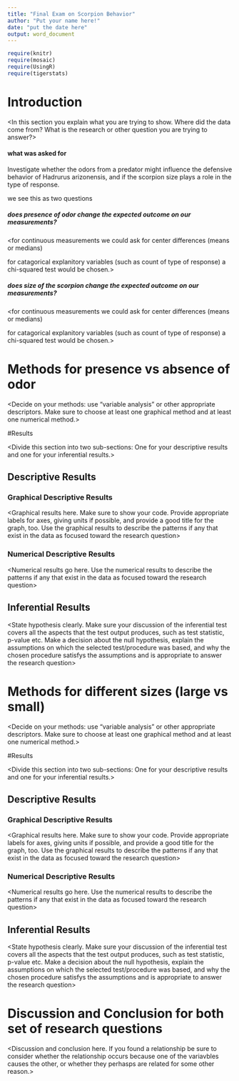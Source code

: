 ---
title: "Final Exam on Scorpion Behavior"
author: "Put your name here!"
date: "put the date here"
output: word_document
---

```{r include=FALSE,echo=FALSE}
require(knitr)
require(mosaic)
require(UsingR)
require(tigerstats)

```

# Introduction

<In this section you explain what you are trying to show.  Where did the data come from?  What is the research or other question you are trying to answer?>

#### what was asked for
Investigate whether the odors from a predator might influence the defensive behavior of Hadrurus arizonensis, and if the scorpion size plays a role in the type of response.

we see this as two questions

##### does presence of odor change the expected outcome on our measurements?

<for continuous measurements we could ask for center differences (means or medians)

for catagorical explanitory variables (such as count of type of response)
a chi-squared test would be chosen.>

##### does size of the scorpion change the expected outcome on our measurements?

<for continuous measurements we could ask for center differences (means or medians)

for catagorical explanitory variables (such as count of type of response)
a chi-squared test would be chosen.>


# Methods for presence vs absence of odor

<Decide on your methods:  use "variable analysis" or other appropriate descriptors.  Make sure to choose at least one graphical method and at least one numerical method.>

#Results

<Divide this section into two sub-sections:  One for your descriptive  results and one for your inferential results.>

## Descriptive Results

### Graphical Descriptive Results

<Graphical results here.  Make sure to show your code.  Provide appropriate labels for axes, giving units if possible, and provide a good title for the graph, too.  Use the graphical results to describe the patterns if any that exist in the data as focused toward the research question>

### Numerical Descriptive Results

<Numerical results go here. Use the numerical results to describe the patterns if any that exist in the data as focused toward the research question>

## Inferential Results

<State hypothesis clearly.  Make sure your discussion of the inferential test covers all the aspects that the test output produces, such as test statistic, p-value etc.  Make a decision about the null hypothesis, explain the assumptions on which the selected test/procedure was based, and why the chosen procedure satisfys the assumptions and is appropriate to answer the research question>

# Methods for different sizes (large vs small)

<Decide on your methods:  use "variable analysis" or other appropriate descriptors.  Make sure to choose at least one graphical method and at least one numerical method.>

#Results

<Divide this section into two sub-sections:  One for your descriptive  results and one for your inferential results.>

## Descriptive Results

### Graphical Descriptive Results

<Graphical results here.  Make sure to show your code.  Provide appropriate labels for axes, giving units if possible, and provide a good title for the graph, too.  Use the graphical results to describe the patterns if any that exist in the data as focused toward the research question>

### Numerical Descriptive Results

<Numerical results go here. Use the numerical results to describe the patterns if any that exist in the data as focused toward the research question>

## Inferential Results

<State hypothesis clearly.  Make sure your discussion of the inferential test covers all the aspects that the test output produces, such as test statistic, p-value etc.  Make a decision about the null hypothesis, explain the assumptions on which the selected test/procedure was based, and why the chosen procedure satisfys the assumptions and is appropriate to answer the research question>


# Discussion and Conclusion for both set of research questions

<Discussion and conclusion here.  If you found a relationship be sure to consider whether the relationship occurs because one of the variavbles causes the other, or whether they perhasps are related for some other reason.>
